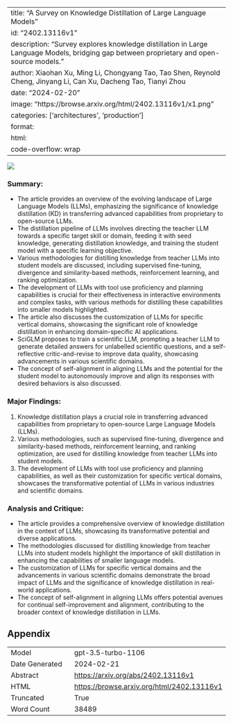 
---
title: "A Survey on Knowledge Distillation of Large Language Models"
id: "2402.13116v1"
description: "Survey explores knowledge distillation in Large Language Models, bridging gap between proprietary and open-source models."
author: Xiaohan Xu, Ming Li, Chongyang Tao, Tao Shen, Reynold Cheng, Jinyang Li, Can Xu, Dacheng Tao, Tianyi Zhou
date: "2024-02-20"
image: "https://browse.arxiv.org/html/2402.13116v1/x1.png"
categories: ['architectures', 'production']
format:
  html:
    code-overflow: wrap
---

![](https://browse.arxiv.org/html/2402.13116v1/x1.png)

### Summary:
- The article provides an overview of the evolving landscape of Large Language Models (LLMs), emphasizing the significance of knowledge distillation (KD) in transferring advanced capabilities from proprietary to open-source LLMs.
- The distillation pipeline of LLMs involves directing the teacher LLM towards a specific target skill or domain, feeding it with seed knowledge, generating distillation knowledge, and training the student model with a specific learning objective.
- Various methodologies for distilling knowledge from teacher LLMs into student models are discussed, including supervised fine-tuning, divergence and similarity-based methods, reinforcement learning, and ranking optimization.
- The development of LLMs with tool use proficiency and planning capabilities is crucial for their effectiveness in interactive environments and complex tasks, with various methods for distilling these capabilities into smaller models highlighted.
- The article also discusses the customization of LLMs for specific vertical domains, showcasing the significant role of knowledge distillation in enhancing domain-specific AI applications.
- SciGLM proposes to train a scientific LLM, prompting a teacher LLM to generate detailed answers for unlabelled scientific questions, and a self-reflective critic-and-revise to improve data quality, showcasing advancements in various scientific domains.
- The concept of self-alignment in aligning LLMs and the potential for the student model to autonomously improve and align its responses with desired behaviors is also discussed.

### Major Findings:
1. Knowledge distillation plays a crucial role in transferring advanced capabilities from proprietary to open-source Large Language Models (LLMs).
2. Various methodologies, such as supervised fine-tuning, divergence and similarity-based methods, reinforcement learning, and ranking optimization, are used for distilling knowledge from teacher LLMs into student models.
3. The development of LLMs with tool use proficiency and planning capabilities, as well as their customization for specific vertical domains, showcases the transformative potential of LLMs in various industries and scientific domains.

### Analysis and Critique:
- The article provides a comprehensive overview of knowledge distillation in the context of LLMs, showcasing its transformative potential and diverse applications.
- The methodologies discussed for distilling knowledge from teacher LLMs into student models highlight the importance of skill distillation in enhancing the capabilities of smaller language models.
- The customization of LLMs for specific vertical domains and the advancements in various scientific domains demonstrate the broad impact of LLMs and the significance of knowledge distillation in real-world applications.
- The concept of self-alignment in aligning LLMs offers potential avenues for continual self-improvement and alignment, contributing to the broader context of knowledge distillation in LLMs.

## Appendix

|          |          |
|----------|----------|
| Model     | gpt-3.5-turbo-1106       |
| Date Generated     | 2024-02-21       |
| Abstract | [https://arxiv.org/abs/2402.13116v1](https://arxiv.org/abs/2402.13116v1)        |
| HTML     | [https://browse.arxiv.org/html/2402.13116v1](https://browse.arxiv.org/html/2402.13116v1)       |
| Truncated       | True       |
| Word Count       | 38489       |